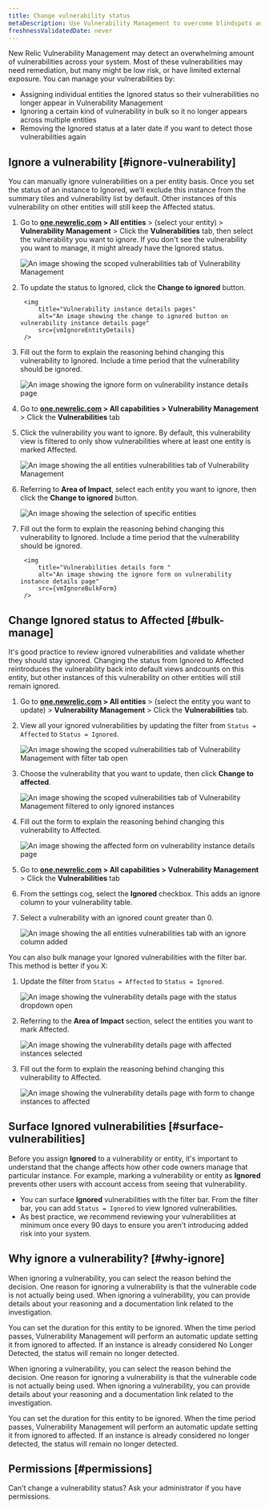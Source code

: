 ```yaml
---
title: Change vulnerability status
metaDescription: Use Vulnerability Management to overcome blindspots and assign remediation to developers as a security team.
freshnessValidatedDate: never
---
```
















New Relic Vulnerability Management may detect an overwhelming amount of vulnerabilities across your system. Most of these vulnerabilities may need remediation, but many might be low risk, or have limited external exposure. You can manage your vulnerabilities by:

* Assigning individual entities the Ignored status so their vulnerabilities no longer appear in Vulnerability Management
* Ignoring a certain kind of vulnerability in bulk so it no longer appears across multiple entities 
* Removing the Ignored status at a later date if you want to detect those vulnerabilities again

## Ignore a vulnerability [#ignore-vulnerability]

You can manually ignore vulnerabilities on a per entity basis. Once you set the status of an instance to Ignored, we’ll exclude this instance from the summary tiles and vulnerability list by default. Other instances of this vulnerability on other entities will still keep the Affected status.

<CollapserGroup>
    <Collapser
        id="ignore-entity"
        title="Ignore a vulnerability for a specific entity"
    >

1. Go to **[one.newrelic.com](https://one.newrelic.com/) > All entities** > (select your entity) > **Vulnerability Management** > Click the **Vulnerabilities** tab, then select the vulnerability you want to ignore. If you don't see the vulnerability you want to manage, it might already have the Ignored status. 

    <img
    title="Vulnerabilities tab scoped to a specific entity"
    alt="An image showing the scoped vulnerabilities tab of Vulnerability Management"
    src={vmIgnoreEntityVulnList}
    />

1. To update the status to Ignored, click the **Change to ignored** button. 

        <img
            title="Vulnerability instance details pages"
            alt="An image showing the change to ignored button on vulnerability instance details page"
            src={vmIgnoreEntityDetails}
        />

1. Fill out the form to explain the reasoning behind changing this vulnerability to Ignored. Include a time period that the vulnerability should be ignored.

    <img
        title="Vulnerability instance details form"
        alt="An image showing the ignore form on vulnerability instance details page"
        src={vmIgnoreEntityForm}
    />

    </Collapser>
    <Collapser
        id="bulk-ignore"
        title="Ignore a vulnerability across multiple instances"
    >

1. Go to **[one.newrelic.com](https://one.newrelic.com/) > All capabilities > Vulnerability Management** > Click the **Vulnerabilities** tab 
1. Click the vulnerability you want to ignore. By default, this vulnerability view is filtered to only show vulnerabilities where at least one entity is marked Affected.

    <img
        title="Vulnerabilities tab for all entities"
        alt="An image showing the all entities vulnerabilities tab of Vulnerability Management"
        src={vmIgnoreBulkVulnList}
    />

1. Referring to **Area of Impact**, select each entity you want to ignore, then click the **Change to ignored** button.
    
    <img
        title="Vulnerabilities details"
        alt="An image showing the selection of specific entities"
        src={vmIgnoreBulkDetails}
    />

1. Fill out the form to explain the reasoning behind changing this vulnerability to Ignored. Include a time period that the vulnerability should be ignored.

        <img
            title="Vulnerabilities details form "
            alt="An image showing the ignore form on vulnerability instance details page"
            src={vmIgnoreBulkForm}
        />
    </Collapser>
</CollapserGroup>

## Change Ignored status to Affected [#bulk-manage]

It's good practice to review ignored vulnerabilities and validate whether they should stay ignored. Changing the status from Ignored to Affected reintroduces the vulnerability back into default views andcounts on this entity, but other instances of this vulnerability on other entities will still remain ignored.

<CollapserGroup>
    <Collapser
        id="remove-ignored"
        title="Remove ignored status for a specific entity"
    >

1. Go to **[one.newrelic.com](https://one.newrelic.com/) > All entities** > (select the entity you want to update) > **Vulnerability Management** > Click the **Vulnerabilities** tab.
1. View all your ignored vulnerabilities by updating the filter from `Status = Affected` to `Status = Ignored`. 

    <img
    title="Vulnerabilities tab scoped to a specific entity"
    alt="An image showing the scoped vulnerabilities tab of Vulnerability Management with filter tab open"
    src={vmAffectedEntityVulnList}
    />

1. Choose the vulnerability that you want to update, then click **Change to affected**.

    <img
        title="Vulnerabilities tab scoped to a specific entity and only ignored instances"
        alt="An image showing the scoped vulnerabilities tab of Vulnerability Management filtered to only ignored instances"
        src={vmAffectedEntityFiltered}
    />

1. Fill out the form to explain the reasoning behind changing this vulnerability to Affected.
        
    <img
        title="Vulnerability instance details form"
        alt="An image showing the affected form on vulnerability instance details page"
        src={vmAffectedEntityForm}
    />

    </Collapser>
    <Collapser
        id="bulk-change-status"
        title="Remove Ignored status across multiple instances"
    >

1. Go to **[one.newrelic.com](https://one.newrelic.com/) > All capabilities > Vulnerability Management** > Click the **Vulnerabilities** tab 
1. From the settings cog, select the **Ignored** checkbox. This adds an ignore column to your vulnerability table.
1. Select a vulnerability with an ignored count greater than 0. 

    <img
        title="Vulnerabilities tab with ignored column added"
        alt="An image showing the all entities vulnerabilities tab with an ignore column added"
        src={vmAffectedBulkVulnList}
    />

You can also bulk manage your Ignored vulnerabilities with the filter bar. This method is better if you X:

1. Update the filter from `Status = Affected` to `Status = Ignored`. 

    <img
        title="Vulnerabilities details"
        alt="An image showing the vulnerability details page with the status dropdown open"
        src={vmAffectedBulkDetails}
    />

1. Referring to the **Area of Impact** section, select the entities you want to mark Affected.

    <img
        title="Vulnerabilities details with instances selected"
        alt="An image showing the vulnerability details page with affected instances selected"
        src={vmAffectedBulkSelection}
    />

1. Fill out the form to explain the reasoning behind changing this vulnerability to Affected.

    <img
        title="Vulnerabilities details with form open"
        alt="An image showing the vulnerability details page with form to change instances to affected"
        src={vmAffectedBulkForm}
    />

    </Collapser>
</CollapserGroup>

## Surface Ignored vulnerabilities [#surface-vulnerabilities]

Before you assign **Ignored** to a vulnerability or entity, it's important to understand that the change affects how other code owners manage that particular instance. For example, marking a vulnerability or entity as **Ignored** prevents other users with account access from seeing that vulnerability. 

* You can surface **Ignored** vulnerabilities with the filter bar. From the filter bar, you can add `Status = Ignored` to view Ignored vulnerabilities. 
* As best practice, we recommend reviewing your vulnerabilities at minimum once every 90 days to ensure you aren't introducing added risk into your system.

## Why ignore a vulnerability? [#why-ignore]

When ignoring a vulnerability, you can select the reason behind the decision. One reason for ignoring a vulnerability is that the vulnerable code is not actually being used. When ignoring a vulnerability, you can provide details about your reasoning and a documentation link related to the investigation. 

You can set the duration for this entity to be ignored. When the time period passes, Vulnerability Management will perform an automatic update setting it from ignored to affected. If an instance is already considered No Longer Detected, the status will remain no longer detected.

When ignoring a vulnerability, you can select the reason behind the decision. One reason for ignoring a vulnerability is that the vulnerable code is not actually being used. When ignoring a vulnerability, you can provide details about your reasoning and a documentation link related to the investigation. 

You can set the duration for this entity to be ignored. When the time period passes, Vulnerability Management will perform an automatic update setting it from ignored to affected. If an instance is already considered no longer detected, the status will remain no longer detected.

## Permissions [#permissions]

Can't change a vulnerability status? Ask your administrator if you have permissions.